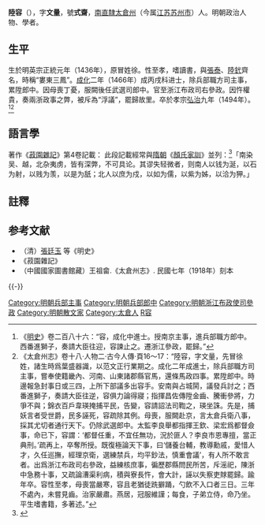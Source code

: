 {{明清人物信息框
| 姓名 = 陸容
| 原名 = 徐容
| 圖片名稱= Lu Rong.jpg
| 圖片大小 = 180px
| 圖片說明 = 《沧浪亭五百名贤像》之陸容石刻像
| 最高職務 = 浙江布政使司右參政
| 國家 = 大明
| 爵位 =
| 籍貫 = [[南直隸|南直隸]][[太倉州|太倉州]]
| 族裔 = 漢族
| 旗籍 = 
| 字號 = 字'''文量'''，號'''式齋'''
| 諡號 = 
| 出生日期 = [[正统_(年号)|正統]]元年（1436年）
| 出生地點 = 
| 逝世日期 = [[弘治|弘治]]七年（1494年）
| 逝世地點 = 
| 墓葬 =
| 配偶 =
| 親屬 = 
| 出身 = 
*成化二年（1466年）丙戌科進士出身
| 經歷 = 
| 著作 =
}}

'''陸容'''（{{bd|1436年||1494年||L陸}}），字'''文量'''，號'''式齋'''，[[南直隸|南直隸]][[太倉州|太倉州]]（今属[[江苏|江苏]][[苏州市|苏州市]]）人。明朝政治人物、學者。

==生平==
生於明英宗正統元年（1436年），原冒姓徐。性至孝，嗜讀書，與[[張泰|張泰]]、[[陸釴|陸釴]]齊名，時稱“婁東三鳳”。[[成化|成化]]二年（1466年）成丙戌科进士，除兵部職方司主事，累陞郎中。因母喪丁憂，服闕後任武選司郎中。官至浙江布政司右參政。因忤權貴，奏兩浙政事之弊，被斥為“浮議”，罷歸故里。卒於孝宗[[弘治_(明孝宗)|弘治]]九年（1494年）。<ref>《[[明史|明史]]》卷二百八十六：“容，成化中進士。授南京主事，進兵部職方郎中。西番進獅子，奏請大臣往迎，容諫止之。遷浙江參政，罷歸。”</ref><ref>《太倉州志》卷十八·人物二·古今人傳·頁16～17：“陸容，字文量，先冒徐姓，諸生時爲葉盛器識，以范文正行業期之。成化二年成進士，除兵部職方司主事，嘗奉使籍畿內、河南、山東諸郡縣官馬，還條馬政四事。累陞郎中。時邊報急封事日或三四，上所下部議多出容手。安南與占城鬨，議發兵討之；西番進獅子，奏請大臣往逆，容俱力論得寢；指揮昌佐傳陞金齒、騰衝參將，力爭不與；錦衣百戶韋瑛掩捕平民，告變，容請詔法司鞫之，瑛坐誅。先是，捕妖言者受世爵，民多誣死，容疏除其例。母喪，服闕赴京，言太倉兵衛八事，採其尤切者通行天下。仍除武選郎中。太監李良舉都指揮王欽、梁宏爲都督僉事，命已下，容謂：‘都督任重，不宜任無功，況於匪人？李良市恩專擅，當正典刑。’疏再上，卒奪所授。既復極論天下事，曰‘儲養台輔，教導勳戚，愛惜人才，久任巡撫，經理京衛，選練禁兵，均平鈔法，慎重會議’，有人所不敢言者。出爲浙江布政司右參政，益練核庶事，徧歷郡縣問民所苦，斥滛祀，陳浙中急務十事，又疏論漕渠利病，積與寮長忤，會大計，誣以失察吏賕罷歸。踰年卒。容性至孝，母喪當嚴寒，容且老猶徒跣擗踊，勺飲不入口者三日。三年不處內，未嘗見齒。治家嚴肅。燕居，冠服維謹；每食，子弟立侍，命乃坐。平生嗜書籍，多著述。”</ref>

==語言學==
著作《[[菽園雜記|菽園雜記]]》第4卷記載：
{{cquote|
今天下音韻之謬者，除閩、粵不足較已。如[[吳語|吳語]]黃王不辯，北人每笑之，殊不知北人音韻不正者尤多。

如京師人以步為布，以謝為卸，以鄭為正，以道為到，皆謬也。

河南人以[[河南|河南]]為喝難，以妻弟為七帝。

[[北直隸|北直隸]]、[[山東|山東]]人以屋為烏，以陸為路，以閣為杲，無入聲韻；[[入聲|入聲]]內以緝為妻，以葉為夜，以甲為賈，無合口字。

[[山西|山西]]人以同為屯，以聰為村，無東字韻。

[[江西|江西]]、[[湖廣|湖廣]]、[[四川|四川]]人以情為秦，以性為信，無清字韻。

歙、睦、婺三郡人以蘭為郎，以心為星，無寒、侵二字韻。

又如「去」字，山西人為庫，山東人為趣，陝西人為氣，南京人為可去聲，湖廣人為處。

此外如山西人以坐為剉，以青為妻；陝西人以鹽為年，以咬為裊；台溫人以張敞為漿槍之類。
}}
此段記載經常與[[隋朝|隋朝]]《[[顏氏家訓|顏氏家訓]]》並列：<ref>{{cite book|chapter=用汉字注释古代方音的基础音系问题|title=《中国语言地理 第1辑》|publisher=崇文書局出版社|date=2017|page=41-42|last=孙玉文|editor=蕭紅|ISBN=9787540343224}}</ref>「南染吴、越，北杂夷虏，皆有深弊，不可具论。其谬失轻微者，则南人以钱为涎，以石为射，以贱为羡，以是为舐；北人以庶为戍，以如为儒，以紫为姊，以洽为狎。」

==註釋==
{{wikisource|明史/卷286}}
{{wikisource|菽園雜記}}
<div class="references-small">
<references></references>
</div>

==参考文献==
*（清）[[張廷玉|張廷玉]] 等《明史》
*《菽園雜記》
*（中國國家圖書館藏）王祖畲.《太倉州志》. 民國七年（1918年）刻本 

{{-}}
{{並稱|婁東三鳳|[[陸釴_(崑山人)|陸　釴]] - [[張泰_(天順進士)|張　泰]] - [[陸容|陸　容]]}}

{{成化二年丙戌科殿試金榜}}
{{DEFAULTSORT:Lu陸}}
[[Category:明朝兵部主事|Category:明朝兵部主事]]
[[Category:明朝兵部郎中|Category:明朝兵部郎中]]
[[Category:明朝浙江布政使司參政|Category:明朝浙江布政使司參政]]
[[Category:明朝散文家|Category:明朝散文家]]
[[Category:太倉人|Category:太倉人]]
[[Category:陸姓|R容]]
